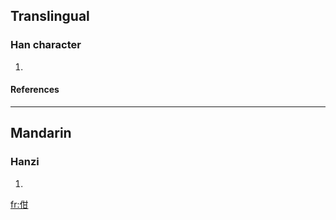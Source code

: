 ==Translingual==
===Han character===
{{Han char|rad=人|as=05|sn=7|four=|canj=人廿一 (OTM)}}
# {{defn|Han|sort=人05}}
====References====
{{Han ref|kx=0097.190|dkj=00493|dj=0206.070|hdz=10129.140|uh=4F44|ud=20292}}
----
==Mandarin==
===Hanzi===
{{cmn-hanzi|pin=[[bèn]] (ben4), [[hán]] (han2), [[tī]] (ti1)|wg=pen<sup>4</sup>, han<sup>2</sup>, t'i<sup>1</sup>|y=ben4, han2, ti1}}
# {{defn|Mandarin}}

[[fr:佄]]